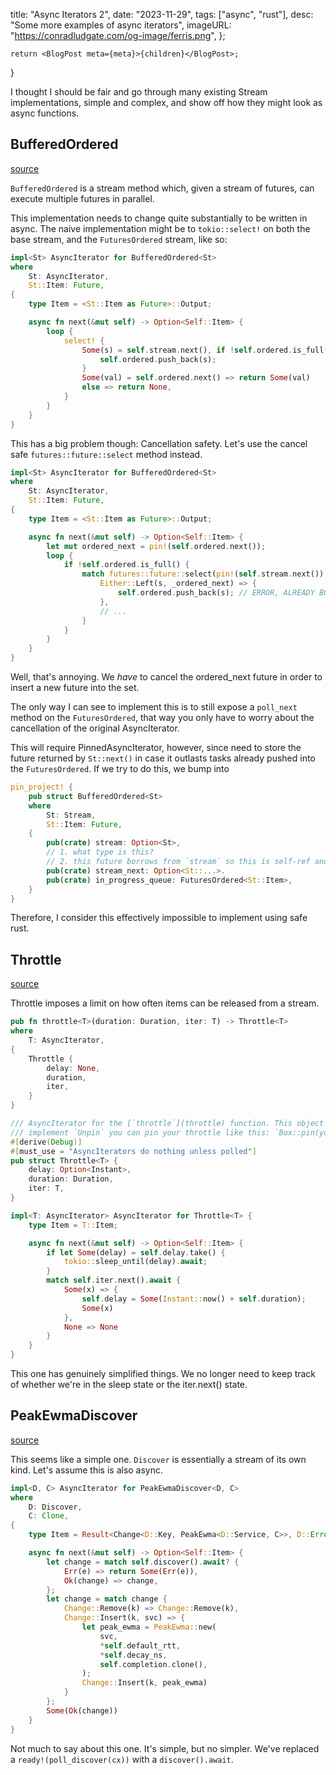   title: "Async Iterators 2",
  date: "2023-11-29",
  tags: ["async", "rust"],
  desc: "Some more examples of async iterators",
  imageURL: "https://conradludgate.com/og-image/ferris.png",
};

    return <BlogPost meta={meta}>{children}</BlogPost>;
}

I thought I should be fair and go through many existing Stream implementations, simple and complex, and show off
how they might look as async functions.

## BufferedOrdered

[source](https://github.com/conradludgate/futures-buffered/blob/cf4878fccf1b680bd4549bf479d13fe4ddfca8d3/src/buffered/ordered.rs#L24-L80)

`BufferedOrdered` is a stream method which, given a stream of futures, can execute multiple futures in parallel.

This implementation needs to change quite substantially to be written in async.
The naive implementation might be to `tokio::select!` on both the base stream, and the `FuturesOrdered` stream, like so:

```rust
impl<St> AsyncIterator for BufferedOrdered<St>
where
    St: AsyncIterator,
    St::Item: Future,
{
    type Item = <St::Item as Future>::Output;

    async fn next(&mut self) -> Option<Self::Item> {
        loop {
            select! {
                Some(s) = self.stream.next(), if !self.ordered.is_full() => {
                    self.ordered.push_back(s);
                }
                Some(val) = self.ordered.next() => return Some(val)
                else => return None,
            }
        }
    }
}
```

This has a big problem though: Cancellation safety. Let's use the cancel safe `futures::future::select` method instead.

```rust
impl<St> AsyncIterator for BufferedOrdered<St>
where
    St: AsyncIterator,
    St::Item: Future,
{
    type Item = <St::Item as Future>::Output;

    async fn next(&mut self) -> Option<Self::Item> {
        let mut ordered_next = pin!(self.ordered.next());
        loop {
            if !self.ordered.is_full() {
                match futures::future::select(pin!(self.stream.next()), ordered_next) {
                    Either::Left(s, _ordered_next) => {
                        self.ordered.push_back(s); // ERROR, ALREADY BORROWED MUTABLY
                    },
                    // ...
                }
            }
        }
    }
}
```

Well, that's annoying. We _have_ to cancel the ordered_next future in order to insert a new future into the set.

The only way I can see to implement this is to still expose a `poll_next` method on the `FuturesOrdered`, that way
you only have to worry about the cancellation of the original AsyncIterator.

This will require PinnedAsyncIterator, however, since need to store the future returned by `St::next()` in case it outlasts tasks
already pushed into the `FuturesOrdered`. If we try to do this, we bump into

```rust
pin_project! {
    pub struct BufferedOrdered<St>
    where
        St: Stream,
        St::Item: Future,
    {
        pub(crate) stream: Option<St>,
        // 1. what type is this?
        // 2. this future borrows from `stream` so this is self-ref and a pain to implement safely...
        pub(crate) stream_next: Option<St::...>.
        pub(crate) in_progress_queue: FuturesOrdered<St::Item>,
    }
}
```

Therefore, I consider this effectively impossible to implement using safe rust.

## Throttle

[source](https://github.com/conradludgate/tokio/blob/88b1eb54fb66461b9f3524f4b5316241a019279a/tokio-stream/src/stream_ext/throttle.rs#L68-L92)

Throttle imposes a limit on how often items can be released from a stream.

```rust
pub fn throttle<T>(duration: Duration, iter: T) -> Throttle<T>
where
    T: AsyncIterator,
{
    Throttle {
        delay: None,
        duration,
        iter,
    }
}

/// AsyncIterator for the [`throttle`](throttle) function. This object is `!Unpin`. If you need it to
/// implement `Unpin` you can pin your throttle like this: `Box::pin(your_throttle)`.
#[derive(Debug)]
#[must_use = "AsyncIterators do nothing unless polled"]
pub struct Throttle<T> {
    delay: Option<Instant>,
    duration: Duration,
    iter: T,
}

impl<T: AsyncIterator> AsyncIterator for Throttle<T> {
    type Item = T::Item;

    async fn next(&mut self) -> Option<Self::Item> {
        if let Some(delay) = self.delay.take() {
            tokio::sleep_until(delay).await;
        }
        match self.iter.next().await {
            Some(x) => {
                self.delay = Some(Instant::now() + self.duration);
                Some(x)
            },
            None => None
        }
    }
}
```

This one has genuinely simplified things. We no longer need to keep track of whether we're in the sleep state or the iter.next() state.

## PeakEwmaDiscover

[source](https://github.com/conradludgate/tower/blob/6f3050614f29e70bf9fa18c4415174212b156cce/tower/src/load/peak_ewma.rs#L189-L214)

This seems like a simple one. `Discover` is essentially a stream of its own kind. Let's assume this is also async.

```rust
impl<D, C> AsyncIterator for PeakEwmaDiscover<D, C>
where
    D: Discover,
    C: Clone,
{
    type Item = Result<Change<D::Key, PeakEwma<D::Service, C>>, D::Error>;

    async fn next(&mut self) -> Option<Self::Item> {
        let change = match self.discover().await? {
            Err(e) => return Some(Err(e)),
            Ok(change) => change,
        };
        let change = match change {
            Change::Remove(k) => Change::Remove(k),
            Change::Insert(k, svc) => {
                let peak_ewma = PeakEwma::new(
                    svc,
                    *self.default_rtt,
                    *self.decay_ns,
                    self.completion.clone(),
                );
                Change::Insert(k, peak_ewma)
            }
        };
        Some(Ok(change))
    }
}
```

Not much to say about this one. It's simple, but no simpler. We've replaced a `ready!(poll_discover(cx))` with a `discover().await`.
